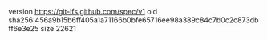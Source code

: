 version https://git-lfs.github.com/spec/v1
oid sha256:456a9b15b6ff405a1a71166b0bfe65716ee98a389c84c7b0c2c873dbff6e3e25
size 22621
